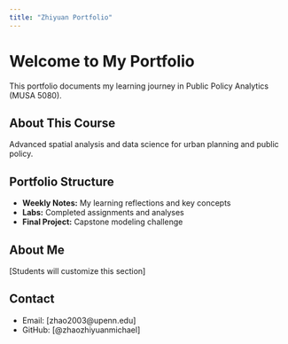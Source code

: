 ```yaml
---
title: "Zhiyuan Portfolio"
---
```


# Welcome to My Portfolio

This portfolio documents my learning journey in Public Policy Analytics (MUSA 5080).

## About This Course
Advanced spatial analysis and data science for urban planning and public policy.

## Portfolio Structure
- **Weekly Notes:** My learning reflections and key concepts
- **Labs:** Completed assignments and analyses
- **Final Project:** Capstone modeling challenge

## About Me
[Students will customize this section]

## Contact
- Email: [zhao2003@upenn.edu]
- GitHub: [@zhaozhiyuanmichael]